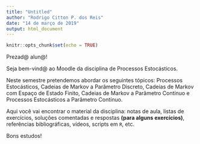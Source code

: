 ```yaml
---
title: "Untitled"
author: "Rodrigo Citton P. dos Reis"
date: "14 de março de 2019"
output: html_document
---
```


```r
knitr::opts_chunk$set(echo = TRUE)
```


Prezad@ alun@!

Seja bem-vind@ ao Moodle da disciplina de Processos Estocásticos.

Neste semestre pretendemos abordar os seguintes tópicos: Processos Estocásticos, Cadeias de Markov a Parâmetro Discreto, Cadeias de Markov com Espaço de Estado Finito, Cadeias de Markov a Parâmetro Contínuo e Processos Estocásticos a Parâmetro Contínuo.

Aqui você vai encontrar o material da disciplina: notas de aula, listas de exercícios, soluções comentadas e respostas __(para alguns exercícios)__, referências bibliográficas, vídeos, scripts em `R`, etc.

Bons estudos!

